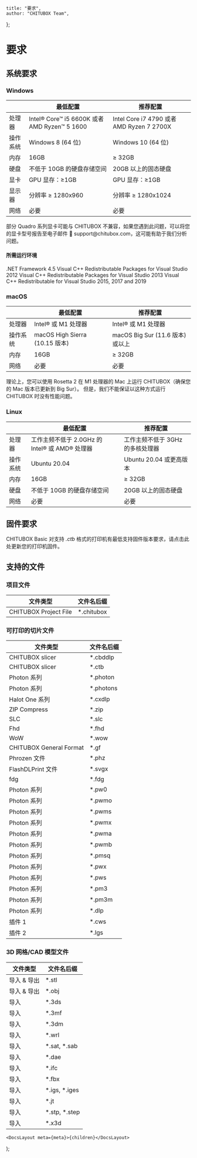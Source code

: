 
	title: "要求",
	author: "CHITUBOX Team",
};

# 要求

## 系统要求

### Windows

|          | 最低配置                                     | 推荐配置                                  |
| -------- | -------------------------------------------- | ----------------------------------------- |
| 处理器   | Intel® Core™ i5 6600K 或者 AMD Ryzen™ 5 1600 | Intel Core i7 4790 或者 AMD Ryzen 7 2700X |
| 操作系统 | Windows 8 (64 位)                            | Windows 10 (64 位)                        |
| 内存     | 16GB                                         | ≥ 32GB                                    |
| 硬盘     | 不低于 10GB 的硬盘存储空间                   | 20GB 以上的固态硬盘                       |
| 显卡     | GPU 显存：≥1GB                               | GPU 显存：≥1GB                            |
| 显示器   | 分辨率 ≥ 1280x960                            | 分辨率 ≥ 1280x1024                        |
| 网络     | 必要                                         | 必要                                      |

<Admonition type="warning" title="警告">
	部分 Quadro 系列显卡可能与 CHITUBOX
	不兼容，如果您遇到此问题，可以将您的显卡型号报告至电子邮件 📧
	support@chitubox.com，这可能有助于我们分析问题。
</Admonition>

#### 所需运行环境

<SpanA href="https://www.microsoft.com/en-us/download/details.aspx?id=30653">
	.NET Framework 4.5
</SpanA>

<SpanA href="https://www.microsoft.com/en-us/download/details.aspx?id=30679">
	Visual C++ Redistributable Packages for Visual Studio 2012
</SpanA>

<SpanA href="https://www.microsoft.com/en-us/download/details.aspx?id=40784">
	Visual C++ Redistributable Packages for Visual Studio 2013
</SpanA>

<SpanA href="https://support.microsoft.com/en-us/topic/the-latest-supported-visual-c-downloads-2647da03-1eea-4433-9aff-95f26a218cc0">
	Visual C++ Redistributable for Visual Studio 2015, 2017 and 2019
</SpanA>

### macOS

|          | 最低配置                       | 推荐配置                         |
| -------- | ------------------------------ | -------------------------------- |
| 处理器   | Intel® 或 M1 处理器            | Intel® 或 M1 处理器              |
| 操作系统 | macOS High Sierra (10.15 版本) | macOS Big Sur (11.6 版本) 或以上 |
| 内存     | 16GB                           | ≥ 32GB                           |
| 网络     | 必要                           | 必要                             |

<Admonition type="warning" title="注意">
	理论上，您可以使用 Rosetta 2 在 M1 处理器的 Mac 上运行 CHITUBOX（确保您的
	Mac 版本已更新到 Big Sur）。 但是，我们不能保证以这种方式运行 CHITUBOX
	时没有性能问题。
</Admonition>

### Linux

|          | 最低配置                                       | 推荐配置                         |
| -------- | ---------------------------------------------- | -------------------------------- |
| 处理器   | 工作主频不低于 2.0GHz 的 Intel® 或 AMD® 处理器 | 工作主频不低于 3GHz 的多核处理器 |
| 操作系统 | Ubuntu 20.04                                   | Ubuntu 20.04 或更高版本          |
| 内存     | 16GB                                           | ≥ 32GB                           |
| 硬盘     | 不低于 10GB 的硬盘存储空间                     | 20GB 以上的固态硬盘              |
| 网络     | 必要                                           | 必要                             |

## 固件要求

CHITUBOX Basic 对支持 _.ctb_ 格式的打印机有最低支持固件版本要求，请点击<SpanA href="https://www.chitubox.com/zh/download/chitubox-free#firmwareList">此处</SpanA>更新您的打印机固件。

## 支持的文件

### 项目文件

| 文件类型              | 文件名后缀  |
| --------------------- | ----------- |
| CHITUBOX Project File | \*.chitubox |

### 可打印的切片文件

| 文件类型                | 文件名后缀 |
| ----------------------- | ---------- |
| CHITUBOX slicer         | \*.cbddlp  |
| CHITUBOX slicer         | \*.ctb     |
| Photon 系列             | \*.photon  |
| Photon 系列             | \*.photons |
| Halot One 系列          | \*.cxdlp   |
| ZIP Compress            | \*.zip     |
| SLC                     | \*.slc     |
| Fhd                     | \*.fhd     |
| WoW                     | \*.wow     |
| CHITUBOX General Format | \*.gf      |
| Phrozen 文件            | \*.phz     |
| FlashDLPrint 文件       | \*.svgx    |
| fdg                     | \*.fdg     |
| Photon 系列             | \*.pw0     |
| Photon 系列             | \*.pwmo    |
| Photon 系列             | \*.pwms    |
| Photon 系列             | \*.pwmx    |
| Photon 系列             | \*.pwma    |
| Photon 系列             | \*.pwmb    |
| Photon 系列             | \*.pmsq    |
| Photon 系列             | \*.pwx     |
| Photon 系列             | \*.pws     |
| Photon 系列             | \*.pm3     |
| Photon 系列             | \*.pm3m    |
| Photon 系列             | \*.dlp     |
| 插件 1                  | \*.cws     |
| 插件 2                  | \*.lgs     |

### 3D 网格/CAD 模型文件

| 文件类型    | 文件名后缀      |
| ----------- | --------------- |
| 导入 & 导出 | \*.stl          |
| 导入 & 导出 | \*.obj          |
| 导入        | \*.3ds          |
| 导入        | \*.3mf          |
| 导入        | \*.3dm          |
| 导入        | \*.wrl          |
| 导入        | \*.sat, \*.sab  |
| 导入        | \*.dae          |
| 导入        | \*.ifc          |
| 导入        | \*.fbx          |
| 导入        | \*.igs, \*.iges |
| 导入        | \*.jt           |
| 导入        | \*.stp, \*.step |
| 导入        | \*.x3d          |

	<DocsLayout meta={meta}>{children}</DocsLayout>
);
